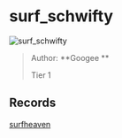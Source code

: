 
# surf_schwifty

![surf_schwifty](https://raw.githubusercontent.com/Sayt123/SurfMapPics/Maps-and-bonuses/csgo/surf_schwifty.jpg)

> Author: **Googee **
>
> Tier 1

## Records

[surfheaven](https://surfheaven.eu/map/surf_schwifty)
